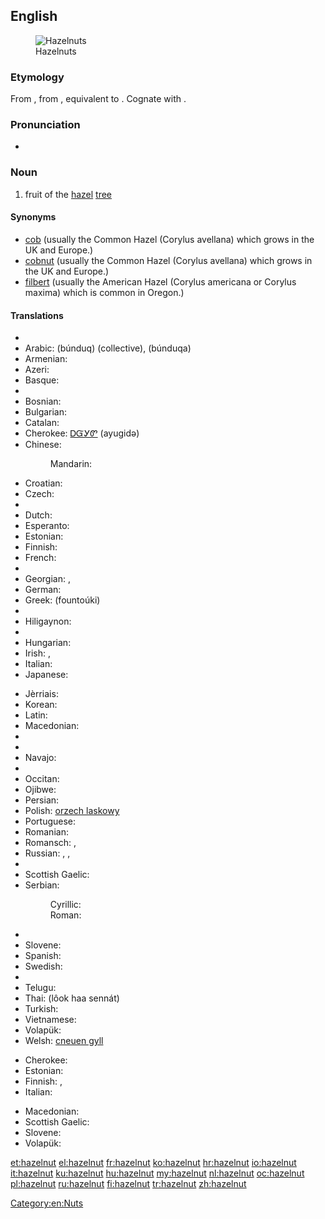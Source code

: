 ==English==
[[Image:Hazelnuts.jpg|thumb|Hazelnuts]]

===Etymology===
From {{etyl|enm}} {{term|haselnote|lang=enm}}, from {{etyl|ang}} {{term|hæselhnutu||hazelnut|lang=ang}}, equivalent to {{compound|hazel|nut|lang=-}}. Cognate with {{etyl|fy|-}} {{term|hazzenút||hazelnut|lang=fy}}.

===Pronunciation===
* {{audio|en-us-hazelnut.ogg|Audio (US)}}

===Noun===
{{en-noun}}

# fruit of the [[hazel]] [[tree]]

====Synonyms====
* [[cob]]  (usually the Common Hazel (Corylus avellana) which grows in the UK and Europe.)
* [[cobnut]]  (usually the Common Hazel (Corylus avellana) which grows in the UK and Europe.)
* [[filbert]]  (usually the American Hazel (Corylus americana or Corylus maxima) which is common in Oregon.)

====Translations====
{{trans-top|fruit}}
* {{trreq|sq}}
* Arabic: {{Arab|[[بندق|بُنْدُق]]}} (búnduq) {{m}} (collective), {{Arab|[[بندقة|بُنْدُقَة]]}} (búnduqa) {{f}}
* Armenian: {{t-|hy|պնդուկ|tr=pnduk}}
* Azeri: {{t|az|fındıq|xs=Azeri}}
* Basque: {{t-|eu|hur|xs=Basque}}
* {{trreq|bn}}
* Bosnian: {{t-|bs|lješnik|m}}
* Bulgarian: {{t-|bg|лешник|m|tr=léšnik}}
* Catalan: {{t-|ca|avellana|f}}
* Cherokee: [[ᎠᏳᎩᏛ]] (ayugidǝ)
* Chinese:
*: Mandarin: {{t-|cmn|榛子|tr=zhēnzi|sc=Hani}}
* Croatian: {{t|hr|lješnjak|m}}
* Czech: {{t-|cs|lískový ořech|m}}
* {{trreq|da}}
* Dutch: {{t+|nl|hazelnoot|f}}
* Esperanto: {{t-|eo|avelo|xs=Esperanto}}
* Estonian: {{t|et|sarapuupähkel}}
* Finnish: {{t+|fi|hasselpähkinä}}
* French: {{t+|fr|noisette|f}}
* {{trreq|gl}}
* Georgian: {{t-|ka|კაკალი|tr=kakali|sc=Geor|xs=Georgian}}, {{t-|ka|ნიგოზი|tr=nigozi|sc=Geor|xs=Georgian}}
* German: {{t-|de|Haselnuss|f}}
* Greek: {{t+|el|φουντούκι|n}} (fountoúki)
* {{trreq|he}}
* Hiligaynon: {{tø|hil|abelyana|alt=abelyána}}
* {{trreq|hi}}
* Hungarian: {{t+|hu|mogyoró}}
* Irish: {{t-|ga|cnó coill|m|xs=Irish}}, {{t-|ga|cnó gaelach|m|xs=Irish}}
* Italian: {{t+|it|nocciola|f}}
* Japanese: {{t|ja|ハシバミ|tr=hashibami}}
{{trans-mid}}
* Jèrriais: {{tø|roa-jer|codrette|f}}
* Korean: {{t|ko|개암나무|tr=gaeamnamu|sc=Hang}}
* Latin: {{t-|la|abellana}}
* Macedonian: {{t-|mk|лешник|m|tr=léšnik}}
* {{trreq|ml}}
* {{trreq|mr}}
* Navajo: {{tø|nv|neeshchʼíínímazí}}
* {{trreq|no}}
* Occitan: {{t+|oc|avelana|f|xs=Occitan}}
* Ojibwe: {{tø|oj|bagaan}}
* Persian: {{t-|fa|فندق|xs=Persian}}
* Polish: [[orzech laskowy]] {{m}}
* Portuguese: {{t+|pt|avelã|f}}
* Romanian: {{t-|ro|alună}}
* Romansch: {{t|rm|nitschola|f}}, {{t|rm|nitschoula|f}}
* Russian: {{t|ru|лесной орех|m|tr=lesnój oréx}}, {{t|ru|фундук|m|tr=fundúk}},  {{t+|ru|орех|m|tr=oréx}}
* {{trreq|sa}}
* Scottish Gaelic: {{t|gd|cnò challtainn|f}}
* Serbian:
*: Cyrillic: {{t-|sr|лешник|m|sc=Cyrl}}
*: Roman: {{t-|sr|lešnik|m}}
* {{trreq|sk}}
* Slovene: {{t+|sl|lešnik|m}}
* Spanish: {{t+|es|avellana|f}}
* Swedish: {{t+|sv|hasselnöt|c}}
* {{trreq|ta}}
* Telugu: {{t|te|లేత గోధుమ రంగు టెంకాయ|tr=lEta gOdhuma raMgu TeMkaaya|sc=Telu}}
* Thai: {{Thai|[[ลูกฮาเซลนัท]]}} (lôok haa sennát)
* Turkish: {{t+|tr|fındık}}
* Vietnamese: {{t|vi|hạt phỉ|xs=Vietnamese}}
* Volapük: {{qualifier|Corylus avellana < syn. Corylus tubulosa}} {{t|vo|tuinavaälanöt}}
* Welsh: [[cneuen gyll]] {{f}}
{{trans-bottom}}

{{trans-top|shrub}}
* Cherokee: {{t|chr|ᏳᎩᏓ|tr=yugida|sc=Cher}}
* Estonian: {{t|et|sarapuu}}
* Finnish: {{t+|fi|pähkinäpensas}},  {{t|fi|euroopanpähkinäpensas}}
* Italian: {{t|it|nocciòlo|m}}
{{trans-mid}}
* Macedonian: {{t-|mk|лешник|m|tr=léšnik}}
* Scottish Gaelic: {{t|gd|calltainn|f}}
* Slovene: {{t+|sl|leska|f}}
* Volapük: {{qualifier|Corylus avellana < syn. Corylus tubulosa}} {{t|vo|tuinavaäl}}
{{trans-bottom}}

[[Category:en:Nuts]]

[[et:hazelnut]]
[[el:hazelnut]]
[[fr:hazelnut]]
[[ko:hazelnut]]
[[hr:hazelnut]]
[[io:hazelnut]]
[[it:hazelnut]]
[[ku:hazelnut]]
[[hu:hazelnut]]
[[my:hazelnut]]
[[nl:hazelnut]]
[[oc:hazelnut]]
[[pl:hazelnut]]
[[ru:hazelnut]]
[[fi:hazelnut]]
[[tr:hazelnut]]
[[zh:hazelnut]]